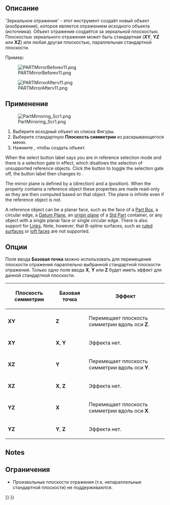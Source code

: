<languages/>

<div class="mw-translate-fuzzy">
{{Docnav/ru
|[[Part_Revolve/ru|Вращать]]
|[[Part_Fillet/ru|Скругление]]
|[[Part_Workbench/ru|Верстак Part]]
|IconL=Part_Revolve.svg
|IconR=Part_Fillet.svg
|IconC=Workbench_Part.svg
}}
</div>

<div class="mw-translate-fuzzy">
{{GuiCommand/ru
|Name=Part_Mirror
|Name/ru=Зеркальное отражение
|MenuLocation=Деталь -> Зеркальное отражение...
|Workbenches=[[Part_Workbench/ru|Верстак Part]]
|SeeAlso=
}}
</div>

<span id="Description"></span>
==Описание== 

<div class="mw-translate-fuzzy">
'Зеркальное отражение' - этот инструмент создаёт новый объект (изображение), которое является отражением исходного объекта (источника). Объект отражения создаётся за зеркальной плоскостью. Плоскостью зеркального отражения может быть стандартная ('''XY''', '''YZ''' или '''XZ''') или любая другая плоскостью, параллельная стандартной плоскости.
</div>

Пример:

[[Image:PARTMirrorBeforev11.png]]

{{Caption|Before}}

[[Image:PARTMirrorAfterv11.png]]

{{Caption|After mirrored through YZ plane}}

<span id="Usage"></span>
==Применение==

[[Image:PartMirroring_Scr1.png]]

<div class="mw-translate-fuzzy">
# Выберите исходный объект из списка Фигуры.
# Выберите стандартную '''Плоскость симметрии''' из раскрывающегося меню.
# Нажмите {{Button|OK}}, чтобы создать объект.
</div>

When the select button label says {{Button|Selecting}} you are in reference selection mode and there is a selection gate in effect, which disallows the selection of unsupported reference objects. Click the button to toggle the selection gate off, the button label then changes to {{Button|Select reference}}.

The mirror plane is defined by a {{PropertyData|Normal}} (direction) and a {{PropertyData|Base}} (position). When the {{PropertyData|Mirror Plane}} property contains a reference object these properties are made read-only as they are then computed based on that object. The plane is infinite even if the reference object is not.

A reference object can be a planar face, such as the face of a [[Part_Box|Part Box]], a circular edge, a [[PartDesign_Plane|Datum Plane]], an [[App_OriginGroupExtension|origin plane]] of a [[Std_Part|Std Part]] container, or any object with a single planar face or single circular edge. There is also support for [[App_Link|Links]]. Note, however, that B-spline surfaces, such as [[Part_RuledSurface|ruled surfaces]] or [[Part_Loft|loft faces]] are not supported.

<span id="Options"></span>
==Опции== 

<div class="mw-translate-fuzzy">
Поля ввода '''Базовая точка''' можно использовать для перемещения плоскости отражения параллельно выбранной стандартной плоскости отражения. Только одно поле ввода '''X''', '''Y''' или '''Z''' будет иметь эффект для данной стандартной плоскости.
</div>

<div class="mw-translate-fuzzy">
{| class="wikitable" border="1"
!Плоскость симметрии!!Базовая точка!!Эффект
|- align="center" 
|'''XY'''||'''Z'''|| align="left" |Перемещает плоскость симметрии вдоль оси '''Z'''.
|- align="center"
|'''XY'''||'''X''', '''Y'''|| align="left" |Эффекта нет.
|- align="center"
|'''XZ'''||'''Y'''|| align="left" |Перемещает плоскость симметрии вдоль оси '''Y'''.
|- align="center"
|'''XZ'''||'''X''', '''Z'''|| align="left" |Эффекта нет.
|- align="center"
|'''YZ'''||'''X'''|| align="left" |Перемещает плоскость симметрии вдоль оси '''X'''.
|- align="center"
|'''YZ'''||'''Y''', '''Z'''|| align="left" |Эффекта нет.
|}
</div>

==Notes==

<div class="mw-translate-fuzzy">
== Ограничения ==
* Произвольные плоскости отражения (т.е. непараллельные стандартной плоскости) не поддерживаются.
</div>


<div class="mw-translate-fuzzy">
{{Docnav/ru
|[[Part_Revolve/ru|Вращать]]
|[[Part_Fillet/ru|Скругление]]
|[[Part_Workbench/ru|Верстак Part]]
|IconL=Part_Revolve.svg
|IconR=Part_Fillet.svg
|IconC=Workbench_Part.svg
}}
</div>

{{Part Tools navi{{#translation:}}}}
{{Userdocnavi{{#translation:}}}}